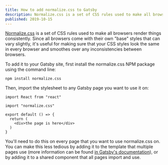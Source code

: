 ```yaml
---
title: How to add normalize.css to Gatsby
description: Normalize.css is a set of CSS rules used to make all browsers render your styles consistently. You can import it easily into your Gatsby site when using JSX and React.
published: 2019-10-15
---
```


[Normalize.css](https://necolas.github.io/normalize.css/) is a set of CSS rules used to make all browsers render things consistently. Since all browsers come with their own "base" styles that can vary slightly, it's useful for making sure that your CSS styles look the same in every browser and smoothes over any inconsistencies between browsers. 

To add it to your Gatsby site, first install the normalize.css NPM package using the command line: 

```
npm install normalize.css
```

Then, import the stylesheet to any Gatsby page you want to use it on:

```
import React from "react"

import "normalize.css"

export default () => {
  return (
    <div>the page is here</div>
  )
}
```

You'll need to do this on every page that you want to use normalize.css on. You can make this less tedious by adding it to the template that multiple pages use (more information can be found [in Gatsby's documentation](https://www.gatsbyjs.org/blog/2019-05-02-how-to-build-a-blog-with-wordpress-and-gatsby-part-3/#creating-a-page-template)), or by adding it to a shared component that all pages import and use.